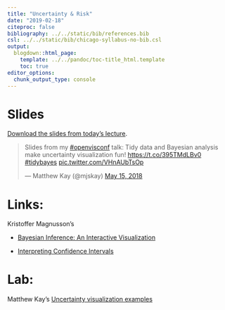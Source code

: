 ```yaml
---
title: "Uncertainty & Risk"
date: "2019-02-18"
citeproc: false
bibliography: ../../static/bib/references.bib
csl: ../../static/bib/chicago-syllabus-no-bib.csl
output:
  blogdown::html_page:
    template: ../../pandoc/toc-title_html.template
    toc: true
editor_options: 
  chunk_output_type: console
---
```


# Slides

[Download the slides from today's lecture]().

<blockquote class="twitter-tweet" data-lang="en"><p lang="en" dir="ltr">Slides from my <a href="https://twitter.com/hashtag/openvisconf?src=hash&amp;ref_src=twsrc%5Etfw">#openvisconf</a> talk: Tidy data and Bayesian analysis<br>make uncertainty visualization fun! <a href="https://t.co/395TMdLBv0">https://t.co/395TMdLBv0</a> <a href="https://twitter.com/hashtag/tidybayes?src=hash&amp;ref_src=twsrc%5Etfw">#tidybayes</a> <a href="https://t.co/VHnAUbTsOp">pic.twitter.com/VHnAUbTsOp</a></p>&mdash; Matthew Kay (@mjskay) <a href="https://twitter.com/mjskay/status/996382910864351233?ref_src=twsrc%5Etfw">May 15, 2018</a></blockquote>
<script async src="https://platform.twitter.com/widgets.js" charset="utf-8"></script>

# Links:

Kristoffer Magnusson's 

* [Bayesian Inference: An Interactive Visualization](http://rpsychologist.com/d3/bayes/)

* [Interpreting Confidence Intervals](http://rpsychologist.com/d3/CI/)

# Lab:

Matthew Kay's [Uncertainty visualization examples](https://github.com/mjskay/uncertainty-examples)

<!-- http://openaccess.city.ac.uk/20334/1/analysis-flight-variability.pdf -->

